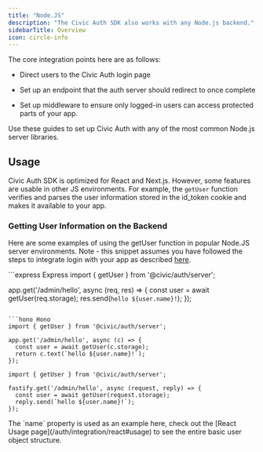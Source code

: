 ```yaml
---
title: "Node.JS"
description: "The Civic Auth SDK also works with any Node.js backend."
sidebarTitle: Overview
icon: circle-info
---
```


The core integration points here are as follows:

* Direct users to the Civic Auth login page

* Set up an endpoint that the auth server should redirect to once complete

* Set up middleware to ensure only logged-in users can access protected parts of your app.

Use these guides to set up Civic Auth with any of the most common Node.js server libraries.

<CardGroup cols={3}>
  <Card title="Express" href="/auth/integration/node.js/express" img="/images/auth/integration/express.jpeg"/>
  <Card title="Hono" href="/auth/integration/node.js/hono" img="/images/auth/integration/hono.jpeg"/>
  <Card title="Fastify" href="/auth/integration/node.js/fastify" img="/images/auth/integration/fastify.jpeg"/>
</CardGroup>

## Usage

Civic Auth SDK is optimized for React and Next.js. However, some features are usable in other JS environments. For example, the `getUser` function verifies and parses the user information stored in the id\_token cookie and makes it available to your app.

### Getting User Information on the Backend

Here are some examples of using the getUser function in popular Node.JS server environments. Note - this snippet assumes you have followed the steps to integrate login with your app as described [here](/auth/integration/node.js).

<CodeGroup>
  ```express Express
  import { getUser } from '@civic/auth/server';

  app.get('/admin/hello', async (req, res) => {
    const user = await getUser(req.storage);
    res.send(`hello ${user.name}!`);
  });
  ```

  ```hono Hono
  import { getUser } from '@civic/auth/server';

  app.get('/admin/hello', async (c) => {
    const user = await getUser(c.storage);
    return c.text(`hello ${user.name}!`);
  });
  ```

  ```fastify Fastify
  import { getUser } from '@civic/auth/server';

  fastify.get('/admin/hello', async (request, reply) => {
    const user = await getUser(request.storage);
    reply.send(`hello ${user.name}!`);
  });
  ```
</CodeGroup>

<Info>
  The `name` property is used as an example here, check out the [React Usage page](/auth/integration/react#usage) to see the entire basic user object structure.
</Info>

